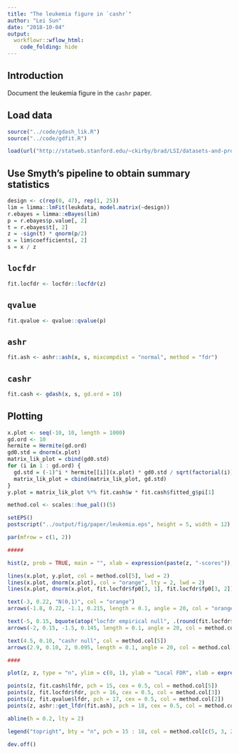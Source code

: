 ```yaml
---
title: "The leukemia figure in `cashr`"
author: "Lei Sun"
date: "2018-10-04"
output:
  workflowr::wflow_html:
    code_folding: hide
---
```


## Introduction

Document the leukemia figure in the `cashr` paper.

## Load data

```r
source("../code/gdash_lik.R")
source("../code/gdfit.R")
```

```r
load(url("http://statweb.stanford.edu/~ckirby/brad/LSI/datasets-and-programs/data/leukdata.RData"))
```

## Use Smyth's pipeline to obtain summary statistics

```r
design <- c(rep(0, 47), rep(1, 25))
lim = limma::lmFit(leukdata, model.matrix(~design))
r.ebayes = limma::eBayes(lim)
p = r.ebayes$p.value[, 2]
t = r.ebayes$t[, 2]
z = -sign(t) * qnorm(p/2)
x = lim$coefficients[, 2]
s = x / z
```

## `locfdr`

```r
fit.locfdr <- locfdr::locfdr(z)
```

## `qvalue`

```r
fit.qvalue <- qvalue::qvalue(p)
```

## `ashr`

```r
fit.ash <- ashr::ash(x, s, mixcompdist = "normal", method = "fdr")
```

## `cashr`

```r
fit.cash <- gdash(x, s, gd.ord = 10)
```

## Plotting

```r
x.plot <- seq(-10, 10, length = 1000)
gd.ord <- 10
hermite = Hermite(gd.ord)
gd0.std = dnorm(x.plot)
matrix_lik_plot = cbind(gd0.std)
for (i in 1 : gd.ord) {
  gd.std = (-1)^i * hermite[[i]](x.plot) * gd0.std / sqrt(factorial(i))
  matrix_lik_plot = cbind(matrix_lik_plot, gd.std)
}
y.plot = matrix_lik_plot %*% fit.cash$w * fit.cash$fitted_g$pi[1]

method.col <- scales::hue_pal()(5)

setEPS()
postscript("../output/fig/paper/leukemia.eps", height = 5, width = 12)

par(mfrow = c(1, 2))

#####

hist(z, prob = TRUE, main = "", xlab = expression(paste(z, "-scores")), cex.lab = 1.25)

lines(x.plot, y.plot, col = method.col[5], lwd = 2)
lines(x.plot, dnorm(x.plot), col = "orange", lty = 2, lwd = 2)
lines(x.plot, dnorm(x.plot, fit.locfdr$fp0[3, 1], fit.locfdr$fp0[3, 2]) * fit.locfdr$fp0[3, 3], col = method.col[3], lty = 2, lwd = 2)

text(-3, 0.22, "N(0,1)", col = "orange")
arrows(-1.8, 0.22, -1.1, 0.215, length = 0.1, angle = 20, col = "orange")

text(-5, 0.15, bquote(atop("locfdr empirical null", .(round(fit.locfdr$fp0[3, 3], 2)) %*% N(.(round(fit.locfdr$fp0[3, 1], 2)), .(round(fit.locfdr$fp0[3, 2], 2))^2))), col = method.col[3])
arrows(-2, 0.15, -1.5, 0.145, length = 0.1, angle = 20, col = method.col[3])

text(4.5, 0.10, "cashr null", col = method.col[5])
arrows(2.9, 0.10, 2, 0.095, length = 0.1, angle = 20, col = method.col[5])

####

plot(z, z, type = "n", ylim = c(0, 1), ylab = "Local FDR", xlab = expression(paste(z, "-scores")), cex.lab = 1.25)

points(z, fit.cash$lfdr, pch = 15, cex = 0.5, col = method.col[5])
points(z, fit.locfdr$fdr, pch = 16, cex = 0.5, col = method.col[3])
points(z, fit.qvalue$lfdr, pch = 17, cex = 0.5, col = method.col[2])
points(z, ashr::get_lfdr(fit.ash), pch = 18, cex = 0.5, col = method.col[4])

abline(h = 0.2, lty = 2)

legend("topright", bty = "n", pch = 15 : 18, col = method.col[c(5, 3, 2, 4)], c("cashr", "locfdr", "qvalue", "ashr"))

dev.off()
```
